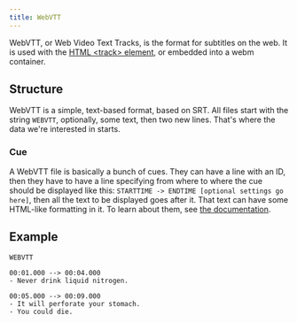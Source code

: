 ```yaml
---
title: WebVTT
---
```


WebVTT, or Web Video Text Tracks, is the format for subtitles on the web. It is used with the [HTML \<track\> element](https://developer.mozilla.org/en-US/docs/Web/HTML/Element/track), or embedded into a webm container.

## Structure

WebVTT is a simple, text-based format, based on SRT. All files start with the string
`WEBVTT`, optionally, some text, then two new lines. That's where the
data we're interested in starts.

### Cue

A WebVTT file is basically a bunch of cues. They can have a line with
an ID, then they have to have a line specifying from where to where
the cue should be displayed like this: `STARTTIME -> ENDTIME [optional
settings go here]`, then all the text to be displayed goes after
it. That text can have some HTML-like formatting in it. To learn about
them, see [the documentation](https://developer.mozilla.org/en-US/docs/Web/API/WebVTT_API#webvtt_cues).

## Example

```
WEBVTT

00:01.000 --> 00:04.000
- Never drink liquid nitrogen.

00:05.000 --> 00:09.000
- It will perforate your stomach.
- You could die.
```
